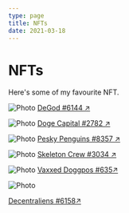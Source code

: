 ```yaml
---
type: page
title: NFTs
date: 2021-03-18
---
```


# NFTs

Here's some of my favourite NFT.


<Image
  src="/images/degod.png"
  alt="Photo"
    width={750}
  height={750}
  priority
  className="next-image"
/>
[DeGod #6144 ↗ ](https://www.degods.com/)

<Image
  src="/images/doge.png"
  alt="Photo"
  width={750}
  height={750}
  priority
  className="next-image"
/>
[Doge Capital #2782 ↗ ](https://www.thedogecapital.com/)

<Image
  src="/images/noot.png"
  alt="Photo"
  width={750}
  height={750}
  priority
  className="next-image"
/>
[Pesky Penguins #8357 ↗ ](https://pesky-penguins.com/)

<Image
  src="/images/skull.png"
  alt="Photo"
  width={750}
  height={750}
  priority
  className="next-image"
/>
[Skeleton Crew #3034 ↗ ](https://skeletoncrew.rip/)

<Image
  src="/images/vaxxdog.png"
  alt="Photo"
  width={750}
  height={750}
  priority
  className="next-image"
/>
[Vaxxed Doggpos #635↗ ](https://vaxxeddoggos.com/)

<Image
  src="/images/alien.png"
  alt="Photo"
  width={750}
  height={750}
  priority
  className="next-image"
/>

[Decentraliens #6158↗ ](https://www.invisiblecollege.xyz/)